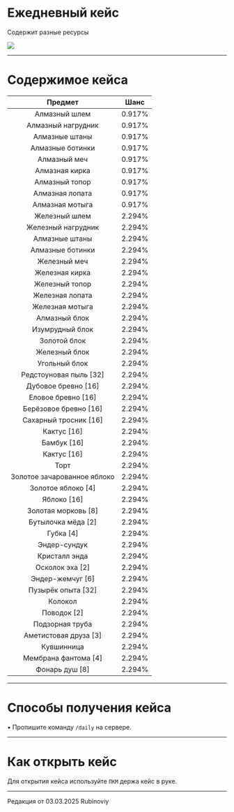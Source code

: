 # Ежедневный кейс
Содержит разные ресурсы

<img src="https://s3.etty.su/wiki/survival/cases/daily.webp" />

--------

# Содержимое кейса

| Предмет | Шанс |
| :---------: | :---------: |
| Алмазный шлем | 0.917% |
| Алмазный нагрудник | 0.917% |
| Алмазные штаны | 0.917% |
| Алмазные ботинки | 0.917% |
| Алмазный меч | 0.917% |
| Алмазная кирка | 0.917% |
| Алмазный топор | 0.917% |
| Алмазная лопата | 0.917% |
| Алмазная мотыга | 0.917% |
| Железный шлем | 2.294% |
| Железный нагрудник | 2.294% |
| Алмазные штаны | 2.294% |
| Алмазные ботинки | 2.294% |
| Железный меч | 2.294% |
| Железная кирка | 2.294% |
| Железный топор | 2.294% |
| Железная лопата | 2.294% |
| Железная мотыга | 2.294% |
| Алмазный блок | 2.294% |
| Изумрудный блок | 2.294% |
| Золотой блок | 2.294% |
| Железный блок | 2.294% |
| Угольный блок | 2.294% |
| Редстоуновая пыль [32] | 2.294% |
| Дубовое бревно [16] | 2.294% |
| Еловое бревно [16] | 2.294% |
| Берёзовое бревно [16] | 2.294% |
| Сахарный тросник [16] | 2.294% |
| Кактус [16] | 2.294% |
| Бамбук [16] | 2.294% |
| Кактус [16] | 2.294% |
| Торт | 2.294% |
| Золотое зачарованное яблоко | 2.294% |
| Золотое яблоко [4] | 2.294% |
| Яблоко [16] | 2.294% |
| Золотая морковь [8] | 2.294% |
| Бутылочка мёда [2] | 2.294% |
| Губка [4] | 2.294% |
| Эндер-сундук | 2.294% |
| Кристалл энда | 2.294% |
| Осколок эха [2] | 2.294% |
| Эндер-жемчуг [6] | 2.294% |
| Пузырёк опыта [32] | 2.294% |
| Колокол | 2.294% |
| Поводок [2] | 2.294% |
| Подзорная труба | 2.294% |
| Аметистовая друза [3] | 2.294% |
| Кувшинница | 2.294% |
| Мембрана фантома [4] | 2.294% |
| Фонарь душ [8] | 2.294% |

--------

# Способы получения кейса

 • Пропишите команду ```/daily``` на сервере.

--------

# Как открыть кейс

Для открытия кейса используйте ```ПКМ``` держа кейс в руке.

--------

<Badge bgColor="#ffad47" textColor="#000000">Редакция от 03.03.2025</Badge> <Badge bgColor="#88bfbd" textColor="#000000">Rubinoviy</Badge>
